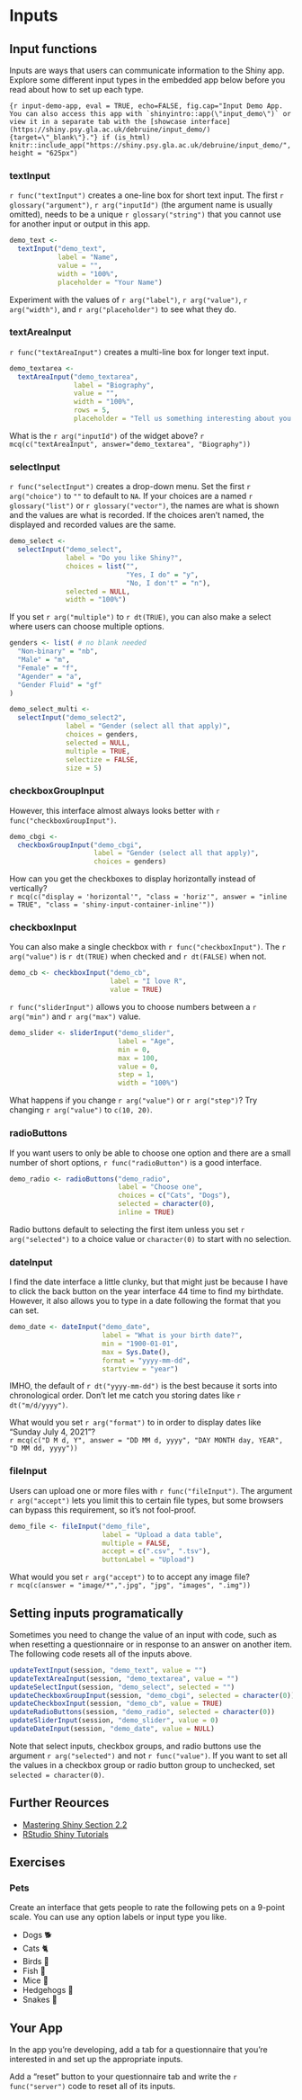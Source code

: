 # Inputs {#inputs}

## Input functions

Inputs are ways that users can communicate information to the Shiny app. Explore some different input types in the embedded app below before you read about how to set up each type.

```{r input-demo-app, eval = TRUE, echo=FALSE, fig.cap="Input Demo App. You can also access this app with `shinyintro::app(\"input_demo\")` or view it in a separate tab with the [showcase interface](https://shiny.psy.gla.ac.uk/debruine/input_demo/){target=\"_blank\"}."}
if (is_html)
  knitr::include_app("https://shiny.psy.gla.ac.uk/debruine/input_demo/",
  height = "625px")
```

### textInput

`r func("textInput")` creates a one-line box for short text input. The first `r glossary("argument")`, `r arg("inputId")` (the argument name is usually omitted), needs to be a unique `r glossary("string")` that you cannot use for another input or output in this app.

```r
demo_text <- 
  textInput("demo_text", 
            label = "Name", 
            value = "", 
            width = "100%",
            placeholder = "Your Name")
```

::: {.try data-latex=""}
Experiment with the values of `r arg("label")`, `r arg("value")`, `r arg("width")`, and `r arg("placeholder")` to see what they do.
:::

### textAreaInput

`r func("textAreaInput")` creates a multi-line box for longer text input.

```r
demo_textarea <- 
  textAreaInput("demo_textarea", 
                label = "Biography", 
                value = "",
                width = "100%",
                rows = 5, 
                placeholder = "Tell us something interesting about you.")
```

What is the `r arg("inputId")` of the widget above?
`r mcq(c("textAreaInput", answer="demo_textarea", "Biography"))`

### selectInput

`r func("selectInput")` creates a drop-down menu. Set the first `r arg("choice")` to `""` to default to `NA`. If your choices are a named `r glossary("list")` or `r glossary("vector")`, the names are what is shown and the values are what is recorded. If the choices aren't named, the displayed and recorded values are the same.

```r
demo_select <- 
  selectInput("demo_select", 
              label = "Do you like Shiny?", 
              choices = list("", 
                             "Yes, I do" = "y", 
                             "No, I don't" = "n"),
              selected = NULL,
              width = "100%")
```

If you set `r arg("multiple")` to `r dt(TRUE)`, you can also make a select where users can choose multiple options.

```r
genders <- list( # no blank needed
  "Non-binary" = "nb",
  "Male" = "m",
  "Female" = "f",
  "Agender" = "a",
  "Gender Fluid" = "gf"
)

demo_select_multi <- 
  selectInput("demo_select2", 
              label = "Gender (select all that apply)", 
              choices = genders,
              selected = NULL,
              multiple = TRUE, 
              selectize = FALSE,
              size = 5)
```

### checkboxGroupInput

However, this interface almost always looks better with `r func("checkboxGroupInput")`. 

```r
demo_cbgi <-
  checkboxGroupInput("demo_cbgi",
                     label = "Gender (select all that apply)",
                     choices = genders)
```

How can you get the checkboxes to display horizontally instead of vertically?  
`r mcq(c("display = 'horizontal'", "class = 'horiz'", answer = "inline = TRUE", "class = 'shiny-input-container-inline'"))`


### checkboxInput

You can also make a single checkbox with `r func("checkboxInput")`. The `r arg("value")` is `r dt(TRUE)` when checked and `r dt(FALSE)` when not.

```r
demo_cb <- checkboxInput("demo_cb",
                         label = "I love R",
                         value = TRUE)
```

`r func("sliderInput")` allows you to choose numbers between a `r arg("min")` and `r arg("max")` value.

```r
demo_slider <- sliderInput("demo_slider",
                           label = "Age",
                           min = 0,
                           max = 100,
                           value = 0,
                           step = 1,
                           width = "100%")
```

::: {.try data-latex=""}
What happens if you change `r arg("value")` or `r arg("step")`? Try changing `r arg("value")` to `c(10, 20)`.
:::

### radioButtons

If you want users to only be able to choose one option and there are a small number of short options, `r func("radioButton")` is a good interface. 

```r
demo_radio <- radioButtons("demo_radio",
                           label = "Choose one",
                           choices = c("Cats", "Dogs"),
                           selected = character(0),
                           inline = TRUE)
```

::: {.warning data-latex=""}
Radio buttons default to selecting the first item unless you set `r arg("selected")` to a choice value or `character(0)` to start with no selection.
:::

### dateInput

I find the date interface a little clunky, but that might just be because I have to click the back button on the year interface 44 time to find my birthdate. However, it also allows you to type in a date following the format that you can set.

```r
demo_date <- dateInput("demo_date",
                       label = "What is your birth date?",
                       min = "1900-01-01",
                       max = Sys.Date(),
                       format = "yyyy-mm-dd",
                       startview = "year")
```

::: {.info data-latex=""}
IMHO, the default of `r dt("yyyy-mm-dd")` is the best because it sorts into chronological order. Don't let me catch you storing dates like `r dt("m/d/yyyy")`. 
:::

What would you set `r arg("format")` to in order to display dates like "Sunday July 4, 2021"?  
`r mcq(c("D M d, Y", answer = "DD MM d, yyyy", "DAY MONTH day, YEAR", "D MM dd, yyyy"))`


### fileInput

Users can upload one or more files with `r func("fileInput")`. The argument `r arg("accept")` lets you limit this to certain file types, but some browsers can bypass this requirement, so it's not fool-proof.

```r
demo_file <- fileInput("demo_file",
                       label = "Upload a data table",
                       multiple = FALSE,
                       accept = c(".csv", ".tsv"),
                       buttonLabel = "Upload")
```

What would you set `r arg("accept")` to to accept any image file?  
`r mcq(c(answer = "image/*",".jpg", "jpg", "images", ".img"))`


## Setting inputs programatically

Sometimes you need to change the value of an input with code, such as when resetting a questionnaire or in response to an answer on another item. The following code resets all of the inputs above.

```r
updateTextInput(session, "demo_text", value = "")
updateTextAreaInput(session, "demo_textarea", value = "")
updateSelectInput(session, "demo_select", selected = "")
updateCheckboxGroupInput(session, "demo_cbgi", selected = character(0))
updateCheckboxInput(session, "demo_cb", value = TRUE)
updateRadioButtons(session, "demo_radio", selected = character(0))
updateSliderInput(session, "demo_slider", value = 0)
updateDateInput(session, "demo_date", value = NULL)
```

::: {.warning data-latex=""}
Note that select inputs, checkbox groups, and radio buttons use the argument `r arg("selected")` and not `r func("value")`. If you want to set all the values in a checkbox group or radio button group to unchecked, set `selected = character(0)`.
:::

## Further Reources {#resources-inputs}

* [Mastering Shiny Section 2.2](https://mastering-shiny.org/basic-ui.html#inputs){target="_blank"}
* [RStudio Shiny Tutorials](https://vimeo.com/rstudioinc/review/131218530/212d8a5a7a/#t=10m41s){target="_blank"}

## Exercises {#exercises-inputs}

### Pets

Create an interface that gets people to rate the following pets on a 9-point scale. You can use any option labels or input type you like.

* Dogs 🐕  
* Cats 🐈  
* Birds 🦜  
* Fish 🐠  
* Mice 🐁  
* Hedgehogs 🦔  
* Snakes 🐍

## Your App {#your-app-inputs}

In the app you're developing, add a tab for a questionnaire that you're interested in and set up the appropriate inputs.

Add a "reset" button to your questionnaire tab and write the `r func("server")` code to reset all of its inputs.
